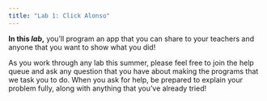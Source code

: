 ```yaml
---
title: "Lab 1: Click Alonso"
---
```


::: learn
<p><strong>In this <em>lab</em>,</strong> you'll program an app that you can share to your teachers and anyone that you want to show what you did!</p>

As you work through any lab this summer, please feel free to join the help queue and ask any question that you have about making the programs that we task you to do. When you ask for help, be prepared to explain your problem fully, along with anything that you've already tried!
:::